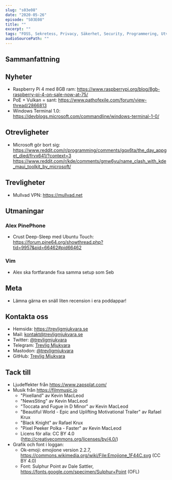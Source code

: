```yaml
---
slug: "s03e08"
date: "2020-05-26"
episode: "S03E08"
title: ""
excerpt: ""
tags: "FOSS, Sekretess, Privacy, Säkerhet, Security, Programmering, Utveckling, RaspberryPi, PinePhone, Technology, Linux, Open Source, git, vim"
audioSourcePath: ""
---
```


## Sammanfattning


## Nyheter
- Raspberry Pi 4 med 8GB ram: https://www.raspberrypi.org/blog/8gb-raspberry-pi-4-on-sale-now-at-75/
- PoE + Vulkan = sant: https://www.pathofexile.com/forum/view-thread/2866813 
- Windows Terminal 1.0: https://devblogs.microsoft.com/commandline/windows-terminal-1-0/

## Otrevligheter

- Microsoft gör bort sig: https://www.reddit.com/r/programming/comments/gqx6ta/the_day_appget_died/frvx641/?context=3 https://www.reddit.com/r/kde/comments/gmw6yu/name_clash_with_kde_maui_toolkit_by_microsoft/ 

## Trevligheter
- Mullvad VPN: https://mullvad.net 

## Utmaningar
### Alex PinePhone

- Crust Deep-Sleep med Ubuntu Touch: https://forum.pine64.org/showthread.php?tid=9957&pid=66462#pid66462

### Vim

- Alex ska fortfarande fixa samma setup som Seb

## Meta

- Lämna gärna en snäll liten recension i era poddappar!

## Kontakta oss

- Hemsida: https://trevligmjukvara.se
- Mail: kontakt@trevligmjukvara.se
- Twitter: [@trevligmjukvara](https://twitter.com/trevligmjukvara)
- Telegram: [Trevlig Mjukvara](https://t.me/trevligmjukvara)
- Mastodon: [@trevligmjukvara](https://mastodon.linuxkompis.se/@trevligmjukvara)
- GitHub: [Trevlig Mjukvara](https://github.com/trevligmjukvara)

## Tack till

- Ljudeffekter från https://www.zapsplat.com/
- Musik från https://filmmusic.io
  - "Pixelland" av Kevin MacLeod
  - "NewsSting" av Kevin MacLeod
  - "Toccata and Fugue in D Minor" av Kevin MacLeod
  - "Beautiful World - Epic and Uplifting Motivational Trailer" av Rafael Krux
  - "Black Knight" av Rafael Krux
  - "Pixel Peeker Polka - Faster" av Kevin MacLeod
  - Licens för alla: CC BY 4.0 (http://creativecommons.org/licenses/by/4.0/)
- Grafik och font i loggan:
  - Ok-emoji: emojione version 2.2.7, https://commons.wikimedia.org/wiki/File:Emojione_1F44C.svg (CC BY 4.0)
  - Font: Sulphur Point av Dale Sattler, https://fonts.google.com/specimen/Sulphur+Point (OFL)
